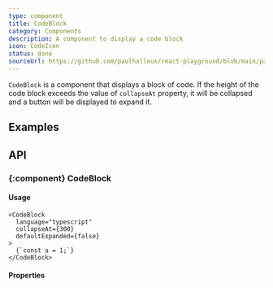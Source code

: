 ```yaml
---
type: component
title: CodeBlock
category: Components
description: A component to display a code block
icon: CodeIcon
status: done
sourceUrl: https://github.com/paulhalleux/react-playground/blob/main/packages/playground/src/components/CodeBlock/CodeBlock.tsx
---
```


`CodeBlock` is a component that displays a block of code.
If the height of the code block exceeds the value of `collapseAt` property, it will be collapsed and a button will be displayed to expand it.

## Examples

<Example name="components/General/CodeBlock" />

## API

### \{:component} CodeBlock

#### Usage

```tsx
<CodeBlock
  language="typescript"
  collapseAt={300}
  defaultExpanded={false}
>
  {`const a = 1;`}
</CodeBlock>
```

#### Properties

<Properties component="CodeBlock" />